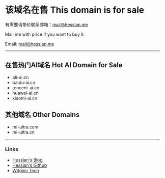 # 该域名在售 This domain is for sale

有需要请带价联系邮箱：mail@hessian.me

Mail me with price if you want to buy it.

Email: mail@hessian.me

---

## 在售热门AI域名 Hot AI Domain for Sale
* ali-ai.cn
* baidu-ai.cn
* tencent-ai.cn
* huawei-ai.cn
* xiaomi-ai.cn

## 其他域名 Other Domains
* mi-ultra.com
* mi-ultra.cn


---

### Links
* [Hessian's Blog](https://hessian.cn)
* [Hessian's Github](https://github.com/HessianZ)
* [Witgine Tech](https://www.witgine.com)